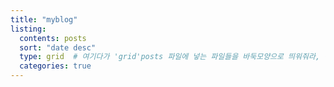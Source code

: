 ```yaml
---
title: "myblog"
listing:
  contents: posts
  sort: "date desc"
  type: grid  # 여기다가 'grid'posts 파일에 넣는 파일들을 바둑모양으로 띄워줘라, 원래는 default 값으로 되어있었음.
  categories: true
---
```


